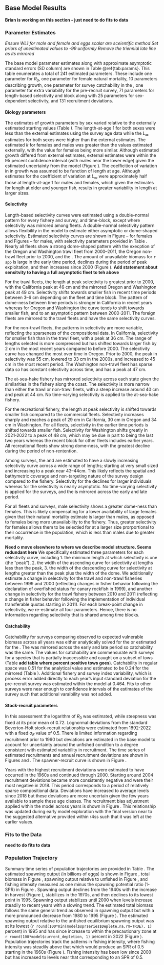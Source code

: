 ## Base Model Results

**Brian is working on this section - just need to do fits to data**

### Parameter Estimates

*Ensure WL1 for male and female and eggs scalar are sceientific method*
*Set priors of unestimated values to -99 uniformly*
*Remove the triennial late line as its mirrored*

The base model parameter estimates along with approximate asymptotic standard errors (SD column) are shown in Table \@ref{tab:params}. This table enumerates a total of 241 estimated parameters. These include one parameter for $R_0$, one parameter for female natural mortality, 10 parameters describing growth, one parameter for survey catchability in the \gls{s-tri}, one parameter for extra variability for the pre-recruit survey, 71 parameters for length-based selectivity and block along with 25 parameters for sex-dependent selectivity, and 131 recruitment deviations.

#### Biology parameters

The estimates of growth parameters by sex varied relative to the externally estimated starting values (Table \ref{tab:params}).  The length-at-age 1 for both sexes were less than the external estimates using the survey age data while the $L_\infty$ estimates for both sexes were higher than the external estimates. The estimated $k$ for females and males was greater than the values estimated externally, with the value for females being more similar. Although estimated growth differed from external estimates, external estimates were within the 95 percent confidence interval (with males near the lower edge) given the estimated uncertainty from the model (Figure \ref{fig:mod-est-len-age}). The coefficition of variation in in growth was assumed to be function of length at age. Although estimates for the coefficient of variation at $L_\infty$ were approximately half those at length-at-age 1 for males and females, which given the estimates for length at older and younger fish, results in greater variability in length at larger sizes. 

####	Selectivity
Length-based selectivity curves were estimated using a double-normal pattern for every fishery and survey, and time-block, except where selectivity was mirrored among fleets. A double-normal selectivity pattern allows flexibility in the model to estimate either asymptotic or dome-shaped selectivity. Estimated selectivity curves are shown in Figure \ref{fig:comm-selex-female}--\ref{fig:noncomm-selex-female} for females and Figures \ref{fig:comm-selex-male}--\ref{fig:noncomm-selex-male} for males, with selectivity parameters provided in Table \ref{tab:params}. Nearly all fleets show a strong dome-shaped pattern with the execption of the Oregon and Washington trawl fleet from 2000--2011, the Oregon non-trawl fleet prior to 2000, and the \gls{s-tri}. The amount of unavailable biomass for `r spp` is large in the early time period, declines during the period of peak exploitation, and then increases since 2000 (Figure \ref{fig:unavail-bio}). 
**Add statement about sensitvity to having a full asymptotic fleet to teh above**

For the trawl fleets, the length at peak selectivity is greatest prior to 2000, with the California peak at 46 cm and the mirrored Oregon and Washington peak at 49 cm. Selectivity shifts towards smaller fish in recent time periods between 3--6 cm depending on the fleet and time block. The pattern of dome-ness between time periods is stronger in California in recent years whereas for Oregon and Washington the curve tends to shift towards smaller fish, and to an asymptotic pattern between 2000-2011. The foreign fleets are mirrored to the trawl fleets and have the same selectivity curves. 

For the non-trawl fleets, the patterns in selectivity are more variable, reflecting the sparseness of the compositional data. In California, selectivity for smaller fish than in the trawl fleet, with a peak at 36 cm. The range of lengths selected is more compressed but has shifted towards larger fish by 2 cm in the most recent years compared to before 2000. The selectivity curve has changed the most over time in Oregon. Prior to 2000, the peak in selectivity was 55 cm, lowered to 33 cm in the 2000s, and increased to 45 cm in the most recent period. The Washington non-trawl fleet has sparse data so has constant selectivity across time, and has a peak at 47 cm.  

The at-sea-hake fishery has mirrored selectivity across each state given the similarities in the fishery along the coast. The selectivity is more narrow than either the trawl or non-trawl fleets, with a steep increase around 40 cm and peak at 44 cm. No time-varying selectivity is applied to the at-sea-hake fishery.

For the recreational fishery, the length at peak selectivity is shifted towards smaller fish compared to the commercial fleets. Selectivity increases sharply and reaches a peak of 29 cm in California, 30 cm in Oregon and 34 cm in Washington. For all fleets, selectivity in the earlier time periods is shifted towards smaller fish. Selectivity for Washington shifts greatly in 2021-2022 to a peak of 48 cm, which may be due in part to being the last two years whereas the recent block for other fleets includes earlier years. All recreational fleets show strong dome-ness, with the greatest decline during the period of non-rentention. 

Among surveys, the \gls{s-wcgbt} and \gls{s-tri} are estimated to have a slowly increasing selectivity curve across  a wide range of lengths; starting at very small sized and increasing to a peak near 43--44cm. This likely reflects the spatial and bathymetric coverage and non-targeting nature of the survey design compared to the fishery. Selectivity for the \gls{s-wcgbt} declines for larger individuals whereas for the \gls{s-tri} selectivity is nearly asymptotic. No time-varying selectivity is applied for the surveys, and the \gls{s-tri} is mirrored across the early and late period.

For all fleets and surveys, male selectivity shows a greater dome-ness than females. This is likely compensating for a lower availability of large females given that their natural mortality estimate is larger than males, as opposed to females being more unavailability to the fishery. Thus, greater selectivity for females allows them to be selectied for at a larger size prorportional to their occurrence in the population, which is less than males due to greater mortality.

**Need o move elsewhere to where we describe model structure. Seems redundant here**
We specifically estimated three parameters for each selectivity curve, including
	1. the minimum length at which selectivity is one (the “peak”), 
	2. the width of the ascending curve for selectivity at lengths less than the peak, 
	3. the width of the descending curve for selectivity at lengths greater than the peak plus the width of the dome.
We additionally estimate a change in selectivity for the trawl and non-trawl fisheries between 1999 and 2000 (reflecting changes in fisher behavior following the declaration of overfished status for canary rockfish in 1999), and another change in selectivity for the trawl fishery between 2010 and 2011 (reflecting a change in fisher behavior following the implementation of individual transferable quotas starting in 2011).  For each break-point change in selectivity, we re-estimate all four parameters.  Hence, there is no information regarding selectivity that is shared among time blocks.

#### Catchability

Catchability for surveys comparing observed to expected vulnerable biomass across all years was either analytically solved for the \gls{s-wcgbt} or estimated for the \gls{s-tri}. The \gls{s-tri} was mirrored across the early and late period so catchability was the same. The values for catchability are commensurate with surveys for a species that is partially inaccessible and caught on a subset of tows (Table **add table where percent positive tows goes**). Catchability in regular space was 0.51 for the \gls{s-wcgbt} analytical value and estimated to be 0.24 for the mirrored \gls{s-tri} (Table \ref{tab:params}). Additional fishery and survey index variability, which is process error added directly to each year's input standard deviation for the pre-recruit survey was estimated within the model at 0.464. Fits to other surveys were near enough to confidence intervals of the estimates of the survey such that additional varaibility was not added.

#### Stock-recruit parameters

In this assessment the logarithm of $R_0$ was estimated, while steepness was fixed at its prior mean of 0.72. Lognormal deviations from the standard Beverton-Holt stock-recruit relationship were estimated from 1892-2022 with a fixed $\sigma_R$ value of 0.5. There is limited information regarding recruitment prior to 1960 but deviations are estimated in the base model to account for uncertainty around the unfished condition to a degree consistent with estimated variability in recruitment. The time series of estimated recruitments and annual recruitment deviations are shown in Figures \ref{fig:recruits} and \ref{fig:rec-devs}. The spawner-recruit curve is shown in Figure \ref{fig:bh-curve}.

Years with the highest recruitment deviations were estimated to have occurred in the 1960s and continued through 2000. Starting around 2004 recruitment deviations became more consistently negative and were their most negative in 2018. This period corresponds to a period of relatively sparse compositional data. Deviations have increased to average levels since 2018 but these deviations are more uncertain given the few years available to sample these age classes. The recruitment bias adjustment applied within the model across years is shown in Figure \ref{fig:bias-adjust}. This relationship was updated during early model exploration with the final version near to the suggested alternative provided within r4ss such that it was left at the earlier values. 

### Fits to the Data

**need to do fits to data**

### Population Trajectory

Summary time series of population trajectories are provided in Table \ref{tab:timeseries}. The estimated spawning output (in billions of eggs) is shown in Figure \ref{fig:ssb}, total biomass in Figure \ref{fig:tot-bio}, spawning output relative to unfished in Figure \ref{fig:depl}, and fishing intensity measured as one minus the spawning potential ratio (1-SPR) in Figure \ref{fig:spr}. Spawning output declines from the 1940s with the increase in harvest (Figure \ref{fig:catches}), stabilizes in the 1970s, and then declines to its lowest point in 1995. Spawning output stabilizes until 2000 when levels increase steadily to recent years with a slowing trend. The estimated total biomass follows the same general trend as observed in spawning output but with a more pronounced decrease from 1980 to 1995 (Figure \ref{fig:tot-bio}). The estimated spawning output relative to the unfished equilibrium spawning output was at its lowest (`r round(100*min(model$sprseries$Deplete,na.rm=TRUE), 1)` percent) in 1995 and has since increase to within the precautionary zone at `r round(100*model$current_depletion, 1)` percent in 2022 (Figure \ref{fig:depl}). Population trajectories track the patterns in fishing intensity, where fishing intensity was steadily above that which would produce an SPR of 0.5 starting in the 1960s (Figure \ref{fig:spr}). Fishing intensity has been low since 2000 but has increased to levels near that corresponding to an SPR of 0.5. 

